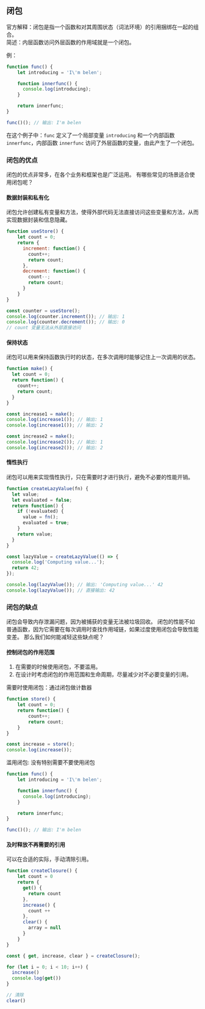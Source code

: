 ## 闭包

官方解释：闭包是指一个函数和对其周围状态（词法环境）的引用捆绑在一起的组合。<br/>
简述：内层函数访问外层函数的作用域就是一个闭包。

例：
```js
function func() {
    let introducing = 'I\'m belen';

    function innerfunc() {
      console.log(introducing);
    }

    return innerfunc;
}

func()(); // 输出: I'm belen
```

在这个例子中：`func` 定义了一个局部变量 `introducing` 和一个内部函数 `innerfunc`，内部函数 `innerfunc` 访问了外层函数的变量，由此产生了一个闭包。

### 闭包的优点

闭包的优点非常多，在各个业务和框架也是广泛运用。
有哪些常见的场景适合使用闭包呢？

#### 数据封装和私有化

闭包允许创建私有变量和方法，使得外部代码无法直接访问这些变量和方法，从而实现数据封装和信息隐藏。

```js
function useStore() {
    let count = 0;
    return {
      increment: function() {
        count++;
        return count;
      },
      decrement: function() {
        count--;
        return count;
      }
    }
}

const counter = useStore();
console.log(counter.increment()); // 输出: 1
console.log(counter.decrement()); // 输出: 0
// count 变量无法从外部直接访问
```

#### 保持状态

闭包可以用来保持函数执行时的状态，在多次调用时能够记住上一次调用的状态。

```js
function make() {
  let count = 0;
  return function() {
    count++;
    return count;
  }
}

const increase1 = make();
console.log(increase1()); // 输出: 1
console.log(increase1()); // 输出: 2

const increase2 = make();
console.log(increase2()); // 输出: 1
console.log(increase2()); // 输出: 2
```

#### 惰性执行

闭包可以用来实现惰性执行，只在需要时才进行执行，避免不必要的性能开销。

```js
function createLazyValue(fn) {
  let value;
  let evaluated = false;
  return function() {
    if (!evaluated) {
      value = fn();
      evaluated = true;
    }
    return value;
  }
}

const lazyValue = createLazyValue(() => {
  console.log('Computing value...');
  return 42;
});

console.log(lazyValue()); // 输出: 'Computing value...' 42
console.log(lazyValue()); // 直接输出: 42
```

### 闭包的缺点

闭包会导致内存泄漏问题，因为被捕获的变量无法被垃圾回收。
闭包的性能不如普通函数，因为它需要在每次调用时查找作用域链，如果过度使用闭包会导致性能变差。
那么我们如何能减轻这些缺点呢？

#### 控制闭包的作用范围

1. 在需要的时候使用闭包，不要滥用。
2. 在设计时考虑闭包的作用范围和生命周期，尽量减少对不必要变量的引用。

需要时使用闭包：通过闭包做计数器
```js
function store() {
    let count = 0;
    return function() {
        count++;
        return count;
    }
}

const increase = store();
console.log(increase());
```

滥用闭包: 没有特别需要不要使用闭包
```js
function func() {
    let introducing = 'I\'m belen';

    function innerfunc() {
      console.log(introducing);
    }

    return innerfunc;
}

func()(); // 输出: I'm belen
```

#### 及时释放不再需要的引用

可以在合适的实际，手动清除引用。

```js
function createClosure() {
    let count = 0
    return {
      get() {
        return count
      },
      increase() {
        count ++
      },
      clear() {
        array = null
      }
    }
}

const { get, increase, clear } = createClosure();

for (let i = 0; i < 10; i++) {
  increase()
  console.log(get())
}

// 清除
clear()
```